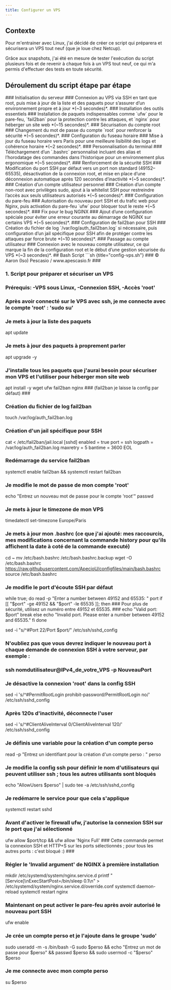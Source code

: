 ```yaml
---
title: Configurer un VPS
---
```


## Contexte

Pour m'entrainer avec Linux, j'ai décidé de créer ce script qui préparera et sécurisera un VPS tout neuf (que je loue chez Netcup). 

Grâce aux snapshots, j'ai été en mesure de tester l'exécution du script plusieurs fois et de revenir à chaque fois à un VPS tout neuf, ce qui m'a permis d'effectuer des tests en toute sécurité.
## Déroulement du script étape par étape

<DynamicCallout>
<Steps>
<Step>
### Initialisation du serveur ###
Connexion au VPS via SSH en tant que root, puis mise à jour de la liste et des paquets pour s’assurer d’un environnement propre et à jour *(~3 secondes)*.
</Step>

<Step>
### Installation des outils essentiels ###
Installation de paquets indispensables comme `ufw` pour le pare-feu, `fail2ban` pour la protection contre les attaques, et `nginx` pour héberger un site web *(~15 secondes)*.
</Step>

<Step>
### Sécurisation du compte root ###
Changement du mot de passe du compte `root` pour renforcer la sécurité *(~5 secondes)*.
</Step>

<Step>
### Configuration du fuseau horaire ###
Mise à jour du fuseau horaire vers Paris pour une meilleure lisibilité des logs et cohérence horaire *(~2 secondes)*.
</Step>

<Step>
### Personnalisation du terminal ###
Téléchargement d’un `.bashrc` personnalisé incluant des alias et l’horodatage des commandes dans l’historique pour un environnement plus ergonomique *(~5 secondes)*.
</Step>

<Step>
### Renforcement de la sécurité SSH ###
Modification du port SSH par défaut vers un port non standard (49152–65535), désactivation de la connexion root, et mise en place d’une déconnexion automatique après 120 secondes d’inactivité *(~5 secondes)*.
</Step>

<Step>
### Création d’un compte utilisateur personnel ###
Création d’un compte non-root avec privilèges sudo, ajout à la whitelist SSH pour restreindre l’accès aux seuls utilisateurs autorisés *(~5 secondes)*.
</Step>

<Step>
### Configuration du pare-feu ###
Autorisation du nouveau port SSH et du trafic web pour Nginx, puis activation du pare-feu `ufw` pour bloquer tout le reste *(~5 secondes)*.
</Step>

<Step>
### Fix pour le bug NGINX ###
Ajout d’une configuration spéciale pour éviter une erreur courante au démarrage de NGINX sur certains VPS *(~5 secondes)*.
</Step>

<Step>
### Configuration de fail2ban pour SSH ###
Création du fichier de log `/var/log/auth_fail2ban.log` si nécessaire, puis configuration d’un jail spécifique pour SSH afin de protéger contre les attaques par force brute *(~10 secondes)*.
</Step>

<Step>
### Passage au compte utilisateur ###
Connexion avec le nouveau compte utilisateur, ce qui marque la fin de la configuration root et le début d’une gestion sécurisée du VPS *(~3 secondes)*.
</Step>
</Steps>
</DynamicCallout>
## Bash Script
```sh {title="config-vps.sh"}
### © Aaron (Iso) Pescasio / www.apescasio.fr ###

### 1. Script pour préparer et sécuriser un VPS ###

### Prérequis: -VPS sous Linux, -Connexion SSH, -Accès 'root' ###

### Après avoir connecté sur le VPS avec ssh, je me connecte avec le compte 'root' : 'sudo su' ###

### Je mets à jour la liste des paquets ###

apt update

### Je mets à jour des paquets à proprement parler ###

apt upgrade -y

### J'installe tous les paquets que j'aurai besoin pour sécuriser mon VPS et l'utiliser pour héberger mon site web ###

apt install -y wget ufw fail2ban nginx ### (fail2ban je laisse la config par défaut) ###

### Création du fichier de log fail2ban ###

touch /var/log/auth_fail2ban.log

### Création d'un jail spécifique pour SSH ###

cat <<EOL > /etc/fail2ban/jail.local
[sshd]
enabled = true
port = ssh
logpath = /var/log/auth_fail2ban.log
maxretry = 5
bantime = 3600
EOL

### Redémarrage du service fail2ban ###

systemctl enable fail2ban && systemctl restart fail2ban

### Je modifie le mot de passe de mon compte 'root' ###

echo "Entrez un nouveau mot de passe pour le compte 'root'"
passwd

### Je mets à jour le timezone de mon VPS ###

timedatectl set-timezone Europe/Paris

### Je mets à jour mon .bashrc (ce que j'ai ajouté: mes raccourcis, mes modifications concernant la commande history pour qu'ils affichent la date à coté de la commande executé) ###

cd ~
mv /etc/bash.bashrc /etc/bash.bashrc.backup
wget -O /etc/bash.bashrc https://raw.githubusercontent.com/ApecioU/configfiles/main/bash.bashrc
source /etc/bash.bashrc

### Je modifie le port d'écoute SSH par défaut ###

while true; do
    read -p "Enter a number between 49152 and 65535: " port
    if [[ "$port" -ge 49152 && "$port" -le 65535 ]]; then ### Pour plus de sécurité, utilisez un numéro entre 49152 et 65535. ###
        echo "Valid port: $port"
        break
    else
        echo "Invalid port. Please enter a number between 49152 and 65535."
    fi
done

sed -i "s/^#Port 22/Port $port/" /etc/ssh/sshd_config

### N'oubliez pas que vous devrez indiquer le nouveau port à chaque demande de connexion SSH à votre serveur, par exemple : ###
### ssh nomdutilisateur@IPv4_de_votre_VPS -p NouveauPort ###

### Je désactive la connexion 'root' dans la config SSH ###

sed -i 's/^#PermitRootLogin prohibit-password/PermitRootLogin no/' /etc/ssh/sshd_config

### Après 120s d'inactivité, déconnecte l'user ###

sed -i 's/^#ClientAliveInterval 0/ClientAliveInterval 120/' /etc/ssh/sshd_config

### Je définis une variable pour la création d'un compte perso ###

read -p "Entrez un identifiant pour la création d'un compte perso : " perso

### Je modifie la config ssh pour définir le nom d'utilisateurs qui peuvent utiliser ssh ; tous les autres utilisants sont bloqués ###

echo "AllowUsers $perso" | sudo tee -a /etc/ssh/sshd_config

### Je redémarre le service pour que cela s'applique ###

systemctl restart sshd

### Avant d'activer le firewall ufw, j'autorise la connexion SSH sur le port que j'ai sélectionné ###

ufw allow $port/tcp && ufw allow 'Nginx Full'  ### Cette commande permet la connexion SSH et HTTP+S sur les ports sélectionnés ; pour tous les autres ports : c'est bloqué :) ###

### Régler le 'Invalid argument' de NGINX à première installation ###

mkdir /etc/systemd/system/nginx.service.d
printf "[Service]\nExecStartPost=/bin/sleep 0.1\n" > /etc/systemd/system/nginx.service.d/override.conf
systemctl daemon-reload
systemctl restart nginx

### Maintenant on peut activer le pare-feu après avoir autorisé le nouveau port SSH ###

ufw enable

### Je crée un compte perso et je l'ajoute dans le groupe 'sudo' ###

sudo useradd -m -s /bin/bash -G sudo $perso && echo "Entrez un mot de passe pour $perso" && passwd $perso && sudo usermod -c "$perso" $perso

### Je me connecte avec mon compte perso ###

su $perso